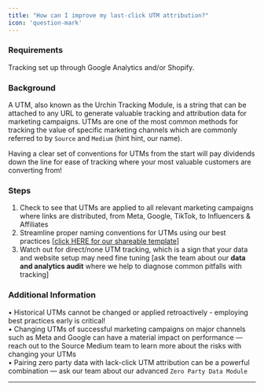 ```yaml
---
title: "How can I improve my last-click UTM attribution?"
icon: 'question-mark'
---
```

### Requirements

Tracking set up through Google Analytics and/or Shopify.

### Background

A UTM, also known as the Urchin Tracking Module, is a string that can be attached to any URL to generate valuable tracking and attribution data for marketing campaigns. UTMs are one of the most common methods for tracking the value of specific marketing channels which are commonly referred to by `Source` and `Medium` (hint hint, our name). 

Having a clear set of conventions for UTMs from the start will pay dividends down the line for ease of tracking where your most valuable customers are converting from! 

### **Steps**

1. Check to see that UTMs are applied to all relevant marketing campaigns where links are distributed, from Meta, Google, TikTok, to Influencers & Affiliates 
2. Streamline proper naming conventions for UTMs using our best practices [[click HERE for our shareable template](https://docs.google.com/spreadsheets/d/14hx6hlce6zTwfMIcuKLUIuOYl5uWVlcyCr9FIL0GQJk/edit#gid=0)]
3. Watch out for direct/none UTM tracking, which is a sign that your data and website setup may need fine tuning [ask the team about our **data and analytics audit** where we help to diagnose common pitfalls with tracking]

### **Additional Information**

• Historical UTMs cannot be changed or applied retroactively - employing best practices early is critical!
<br />• Changing UTMs of successful marketing campaigns on major channels such as Meta and Google can have a material impact on performance — reach out to the Source Medium team to learn more about the risks with changing your UTMs
<br />• Pairing zero party data with lack-click UTM attribution can be a powerful combination — ask our team about our advanced `Zero Party Data Module`

---